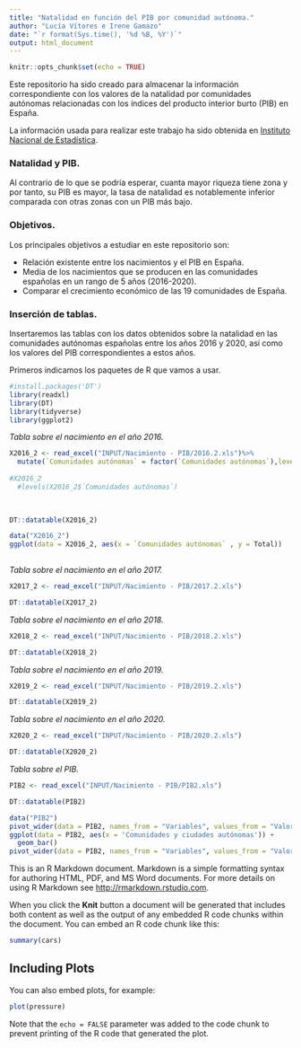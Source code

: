 ```yaml
---
title: "Natalidad en función del PIB por comunidad autónoma."
author: "Lucía Vítores e Irene Gamazo"
date: "`r format(Sys.time(), '%d %B, %Y')`"
output: html_document
---
```


```r
knitr::opts_chunk$set(echo = TRUE)
```

Este repositorio ha sido creado para almacenar la información correspondiente con los valores de la natalidad por comunidades autónomas relacionadas con los índices del producto interior burto (PIB) en España. 

La información usada para realizar este trabajo ha sido obtenida en [Instituto Nacional de Estadística](https://www.ine.es/).

### __Natalidad y PIB.__
Al contrario de lo que se podría esperar, cuanta mayor riqueza tiene zona y por tanto, su PIB es mayor, la tasa de natalidad es notablemente inferior comparada con otras zonas con un PIB más bajo.


### __Objetivos.__
Los principales objetivos a estudiar en este repositorio son:

+ Relación existente entre los nacimientos y el PIB en España. 
+ Media de los nacimientos que se producen en las comunidades españolas en un rango de 5 años (2016-2020).
+ Comparar el crecimiento económico de las 19 comunidades de España.

### __Inserción de tablas.__
Insertaremos las tablas con los datos obtenidos sobre la natalidad en las comunidades autónomas españolas entre los años 2016 y 2020, así como los valores del PIB correspondientes a estos años. 

Primeros indicamos los paquetes de R que vamos a usar. 

```r
#install.packages('DT')
library(readxl)
library(DT)
library(tidyverse)
library(ggplot2)
```

_Tabla sobre el nacimiento en el año 2016._
```r
X2016_2 <- read_excel("INPUT/Nacimiento - PIB/2016.2.xls")%>%
  mutate(`Comunidades autónomas` = factor(`Comunidades autónomas`),levels = c("01 Andalucía", "02 Aragón", "03 Asturias, Principado de", "04 Balears, Illes","05 Canarias", "06 Cantabria", "07 Castilla y León", "08 Castilla - La Mancha", "09 Cataluña", "10 Comunitat Valenciana","11 Extremadura", "12 Galicia", "13 Madrid, Comunidad de", "14 Murcia, Región de", "15 Navarra, Comunidad Foral de", "16 País Vasco", "17 Rioja, La", "18 Ceuta", "19 Melilla"),              labels = c("Andalucía", "Aragón", "Asturias", "Baleares", "Canarias", "Cantabria", "Castilla y León", "Castilla la Mancha", "Cataluña","Valencia", "Extremadura", "Galicia", "Madrid", "Murcia", "Navarra","Pais Vasco", "La Rioja", "Ceuta","Melilla"  ))
 
#X2016_2 
  #levels(X2016_2$`Comunidades autónomas`)
   
  
```

```r
DT::datatable(X2016_2)
```

```r
data("X2016_2")
ggplot(data = X2016_2, aes(x = `Comunidades autónomas` , y = Total))
  
```

_Tabla sobre el nacimiento en el año 2017._
```r
X2017_2 <- read_excel("INPUT/Nacimiento - PIB/2017.2.xls")
```

```r
DT::datatable(X2017_2)
```

_Tabla sobre el nacimiento en el año 2018._
```r
X2018_2 <- read_excel("INPUT/Nacimiento - PIB/2018.2.xls")
```

```r
DT::datatable(X2018_2)
```

_Tabla sobre el nacimiento en el año 2019._
```r
X2019_2 <- read_excel("INPUT/Nacimiento - PIB/2019.2.xls")
```

```r
DT::datatable(X2019_2)
```

_Tabla sobre el nacimiento en el año 2020._
```r
X2020_2 <- read_excel("INPUT/Nacimiento - PIB/2020.2.xls")
```

```r
DT::datatable(X2020_2)
```

_Tabla sobre el PIB._
```r
PIB2 <- read_excel("INPUT/Nacimiento - PIB/PIB2.xls")
```

```r
DT::datatable(PIB2)
```


```r
data("PIB2")
pivot_wider(data = PIB2, names_from = "Variables", values_from = "Valores")
ggplot(data = PIB2, aes(x = 'Comunidades y ciudades autónomas')) +
  geom_bar()
pivot_wider(data = PIB2, names_from = "Variables", values_from = "Valores")
```
This is an R Markdown document. Markdown is a simple formatting syntax for authoring HTML, PDF, and MS Word documents. For more details on using R Markdown see <http://rmarkdown.rstudio.com>.

When you click the **Knit** button a document will be generated that includes both content as well as the output of any embedded R code chunks within the document. You can embed an R code chunk like this:

```r
summary(cars)
```

## Including Plots

You can also embed plots, for example:

```r
plot(pressure)
```

Note that the `echo = FALSE` parameter was added to the code chunk to prevent printing of the R code that generated the plot.


